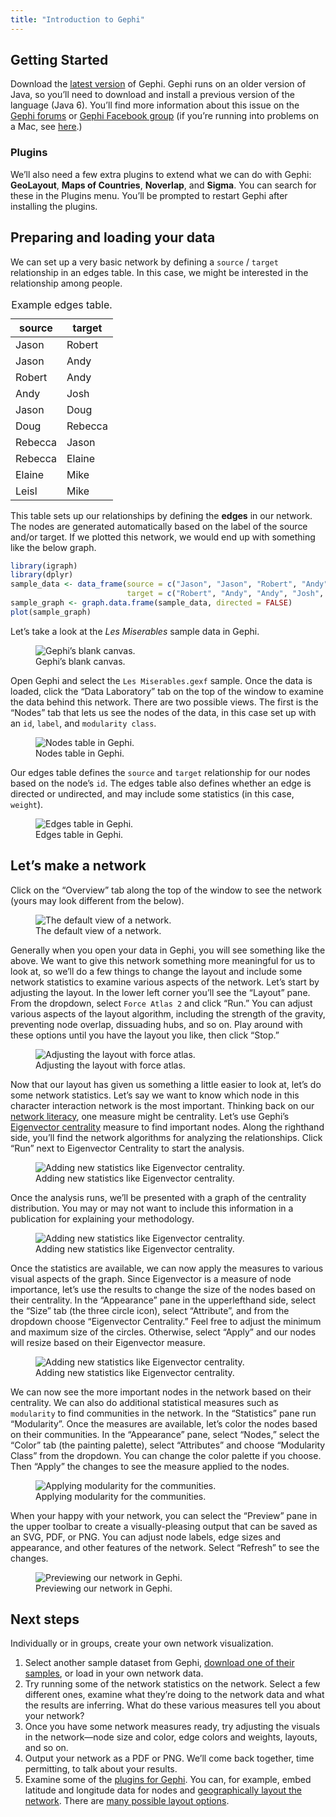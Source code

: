 ```yaml
---
title: "Introduction to Gephi"
---
```


## Getting Started

Download the [latest version](https://gephi.org/) of Gephi. Gephi runs on an older version of Java, so you'll need to download and install a previous version of the language (Java 6). You'll find more information about this issue on the [Gephi forums](https://forum.gephi.org/viewforum.php?f=3) or [Gephi Facebook group](https://www.facebook.com/groups/gephi/) (if you're running into problems on a Mac, see [here](https://medium.com/coder-snorts/gephi-is-broken-on-mac-os-97fbaef4305e).)

### Plugins

We'll also need a few extra plugins to extend what we can do with Gephi: **GeoLayout**, **Maps of Countries**, **Noverlap**, and **Sigma**. You can search for these in the Plugins menu. You'll be prompted to restart Gephi after installing the plugins.

## Preparing and loading your data

We can set up a very basic network by defining a `source` / `target` relationship in an edges table. In this case, we might be interested in the relationship among people.

| source  | target  |
| ------  | ------  |
| Jason   | Robert  |
| Jason   | Andy    |
| Robert  | Andy    |
| Andy    | Josh    |
| Jason   | Doug    |
| Doug    | Rebecca |
| Rebecca | Jason   |
| Rebecca | Elaine  |
| Elaine  | Mike    |
| Leisl   | Mike    |

Table: Example edges table.

This table sets up our relationships by defining the **edges** in our network. The nodes are generated automatically based on the label of the source and/or target. If we plotted this network, we would end up with something like the below graph.

```r
library(igraph)
library(dplyr)
sample_data <- data_frame(source = c("Jason", "Jason", "Robert", "Andy", "Jason", "Doug", "Rebecca", "Rebecca", "Elaine", "Leisl"), 
                          target = c("Robert", "Andy", "Andy", "Josh", "Doug", "Rebecca", "Jason", "Elaine", "Mike", "Mike"))
sample_graph <- graph.data.frame(sample_data, directed = FALSE)
plot(sample_graph)
```

Let's take a look at the *Les Miserables* sample data in Gephi.

![Gephi's blank canvas.](img/gephi-starting.png)

Open Gephi and select the `Les Miserables.gexf` sample. Once the data is loaded, click the "Data Laboratory" tab on the top of the window to examine the data behind this network. There are two possible views. The first is the "Nodes" tab that lets us see the nodes of the data, in this case set up with an `id`, `label`, and `modularity class`. 

![Nodes table in Gephi.](img/gephi-data-nodes.png)

Our edges table defines the `source` and `target` relationship for our nodes based on the node's `id`. The edges table also defines whether an edge is directed or undirected, and may include some statistics (in this case, `weight`).

![Edges table in Gephi.](img/gephi-data-edges.png)

## Let's make a network

Click on the "Overview" tab along the top of the window to see the network (yours may look different from the below). 

![The default view of a network.](img/gephi-starting-network.png)

Generally when you open your data in Gephi, you will see something like the above. We want to give this network something more meaningful for us to look at, so we'll do a few things to change the layout and include some network statistics to examine various aspects of the network. Let's start by adjusting the layout. In the lower left corner you'll see the "Layout" pane. From the dropdown, select `Force Atlas 2` and click "Run." You can adjust various aspects of the layout algorithm, including the strength of the gravity, preventing node overlap, dissuading hubs, and so on. Play around with these options until you have the layout you like, then click "Stop."

![Adjusting the layout with force atlas.](img/gephi-layout.png)

Now that our layout has given us something a little easier to look at, let's do some network statistics. Let's say we want to know which node in this character interaction network is the most important. Thinking back on our [network literacy](network-literacy.html), one measure might be centrality. Let's use Gephi's [Eigenvector centrality](https://en.wikipedia.org/wiki/Centrality) measure to find important nodes. Along the righthand side, you'll find the network algorithms for analyzing the relationships. Click "Run" next to Eigenvector Centrality to start the analysis.

![Adding new statistics like Eigenvector centrality.](img/gephi-eigenvector.png)

Once the analysis runs, we'll be presented with a graph of the centrality distribution. You may or may not want to include this information in a publication for explaining your methodology.

![Adding new statistics like Eigenvector centrality.](img/gephi-eigenvector-results.png)

Once the statistics are available, we can now apply the measures to various visual aspects of the graph. Since Eigenvector is a measure of node importance, let's use the results to change the size of the nodes based on their centrality. In the "Appearance" pane in the upperlefthand side, select the "Size" tab (the three circle icon), select "Attribute", and from the dropdown choose "Eigenvector Centrality." Feel free to adjust the minimum and maximum size of the circles. Otherwise, select "Apply" and our nodes will resize based on their Eigenvector measure.

![Adding new statistics like Eigenvector centrality.](img/gephi-eigenvector-visual.png)

We can now see the more important nodes in the network based on their centrality. We can also do additional statistical measures such as `modularity` to find communities in the network. In the "Statistics" pane run "Modularity". Once the measures are available, let's color the nodes based on their communities. In the "Appearance" pane, select "Nodes," select the "Color" tab (the painting palette), select "Attributes" and choose "Modularity Class" from the dropdown. You can change the color palette if you choose. Then "Apply" the changes to see the measure applied to the nodes.

![Applying modularity for the communities.](img/gephi-applying-modularity.png)

When your happy with your network, you can select the "Preview" pane in the upper toolbar to create a visually-pleasing output that can be saved as an SVG, PDF, or PNG. You can adjust node labels, edge sizes and appearance, and other features of the network. Select "Refresh" to see the changes.

![Previewing our network in Gephi.](img/gephi-visual-results.png)

## Next steps

Individually or in groups, create your own network visualization.

1.  Select another sample dataset from Gephi, [download one of their samples](https://github.com/gephi/gephi/wiki/Datasets), or load in your own network data.
2. Try running some of the network statistics on the network. Select a few different ones, examine what they're doing to the network data and what the results are inferring. What do these various measures tell you about your network?
3.  Once you have some network measures ready, try adjusting the visuals in the network---node size and color, edge colors and weights, layouts, and so on. 
4.  Output your network as a PDF or PNG. We'll come back together, time permitting, to talk about your results.
5.  Examine some of the [plugins for Gephi](https://marketplace.gephi.org/plugins/). You can, for example, embed latitude and longitude data for nodes and [geographically layout the network](https://marketplace.gephi.org/plugin/geolayout/). There are [many possible layout options](https://marketplace.gephi.org/plugin_categories/plugin-layout/). 
